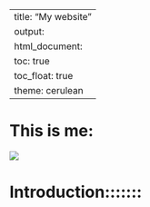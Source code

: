 
---
title: "My website"
output: 
  html_document:
    toc: true
    toc_float: true
    theme: cerulean
---

# This is me:

![](kathy1.jpeg)

# Introduction:::::::






